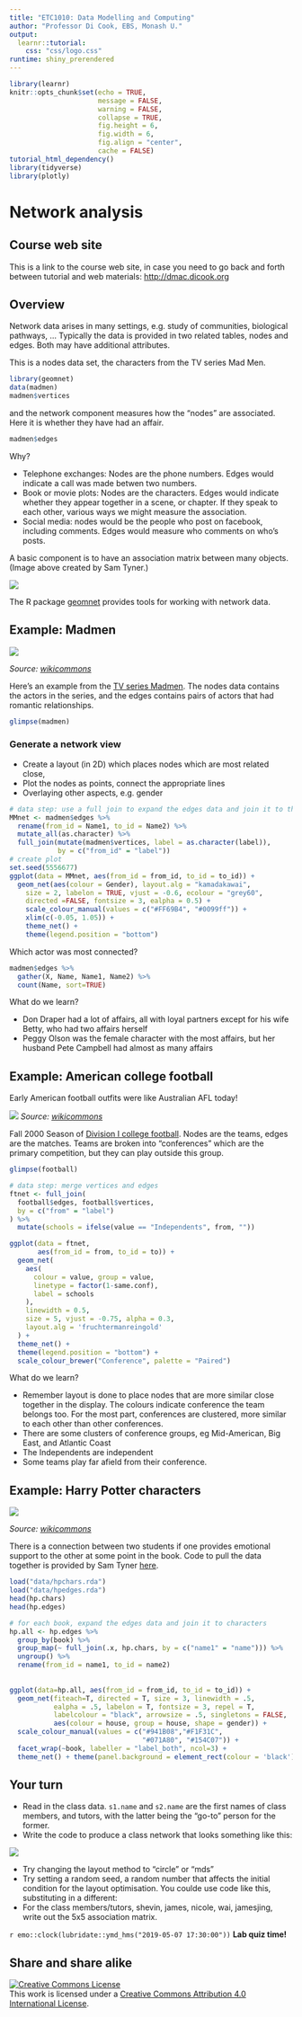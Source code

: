```yaml
---
title: "ETC1010: Data Modelling and Computing"
author: "Professor Di Cook, EBS, Monash U."
output: 
  learnr::tutorial:
    css: "css/logo.css"
runtime: shiny_prerendered
---
```


```r
library(learnr)
knitr::opts_chunk$set(echo = TRUE,   
                      message = FALSE,
                      warning = FALSE,
                      collapse = TRUE,
                      fig.height = 6,
                      fig.width = 6,
                      fig.align = "center",
                      cache = FALSE)
tutorial_html_dependency()
library(tidyverse)
library(plotly)
```

# Network analysis

## Course web site

This is a link to the course web site, in case you need to go back and forth between tutorial and web materials: [http://dmac.dicook.org](http://dmac.dicook.org)

## Overview

Network data arises in many settings, e.g. study of communities, biological pathways, ... Typically the data is provided in two related tables, nodes and edges. Both may have additional attributes.

This is a nodes data set, the characters from the TV series Mad Men.

```r
library(geomnet)
data(madmen)
madmen$vertices
```

and the network component measures how the "nodes" are associated. Here it is whether they have had an affair.

```r
madmen$edges
```

Why?

- Telephone exchanges: Nodes are the phone numbers. Edges would indicate a call was made betwen two numbers.
- Book or movie plots: Nodes are the characters. Edges would indicate whether they appear together in a scene, or chapter. If they speak to each other, various ways we might measure the association.
- Social media: nodes would be the people who post on facebook, including comments. Edges would measure who  comments on who's posts.

A basic component is to have an association matrix between many objects. (Image above created by Sam Tyner.) 

![](images/network_data.png)

The R package [geomnet](https://github.com/sctyner/geomnet) provides tools for working with network data. 

## Example: Madmen

![](images/Mad-men-title-card.jpg)

*Source: [wikicommons](https://en.wikipedia.org/wiki/Mad_Men#/media/File:Mad-men-title-card.jpg)*

Here's an example from the [TV series Madmen](https://en.wikipedia.org/wiki/Mad_Men). The nodes data contains the actors in the series, and the edges contains pairs of actors that had romantic relationships.

```r
glimpse(madmen)
```


### Generate a network view

- Create a layout (in 2D) which places nodes which are most related close,
- Plot the nodes as points, connect the appropriate lines
- Overlaying other aspects, e.g. gender

```r
# data step: use a full join to expand the edges data and join it to the nodes
MMnet <- madmen$edges %>%
  rename(from_id = Name1, to_id = Name2) %>%
  mutate_all(as.character) %>%
  full_join(mutate(madmen$vertices, label = as.character(label)), 
            by = c("from_id" = "label"))
# create plot
set.seed(5556677)
ggplot(data = MMnet, aes(from_id = from_id, to_id = to_id)) +
  geom_net(aes(colour = Gender), layout.alg = "kamadakawai",
    size = 2, labelon = TRUE, vjust = -0.6, ecolour = "grey60",
    directed =FALSE, fontsize = 3, ealpha = 0.5) +
    scale_colour_manual(values = c("#FF69B4", "#0099ff")) +
    xlim(c(-0.05, 1.05)) +
    theme_net() +
    theme(legend.position = "bottom")
```


Which actor was most connected?

```r
madmen$edges %>% 
  gather(X, Name, Name1, Name2) %>% 
  count(Name, sort=TRUE)
```

What do we learn?

- Don Draper had a lot of affairs, all with loyal partners except for his wife Betty, who had two affairs herself
- Peggy Olson was the female character with the most affairs, but her husband Pete Campbell had almost as many affairs 

## Example: American college football

Early American football outfits were like Australian AFL today!

![](images/1480px-Unknown_Early_American_Football_Team.jpg)
*Source: [wikicommons](https://commons.wikimedia.org/wiki/File:Unknown_Early_American_Football_Team.jpg)*

Fall 2000 Season of [Division I college football](https://en.wikipedia.org/wiki/NCAA_Division_I). Nodes are the teams, edges are the matches. Teams are broken into "conferences" which are the primary competition, but they can play outside this group.

```r
glimpse(football)
```


```r
# data step: merge vertices and edges
ftnet <- full_join(
  football$edges, football$vertices,
  by = c("from" = "label")
) %>%
  mutate(schools = ifelse(value == "Independents", from, ""))

ggplot(data = ftnet,
       aes(from_id = from, to_id = to)) +
  geom_net(
    aes(
      colour = value, group = value,
      linetype = factor(1-same.conf),
      label = schools
    ),
    linewidth = 0.5,
    size = 5, vjust = -0.75, alpha = 0.3,
    layout.alg = 'fruchtermanreingold'
  ) +
  theme_net() +
  theme(legend.position = "bottom") +
  scale_colour_brewer("Conference", palette = "Paired")
```

What do we learn?

- Remember layout is done to place nodes that are more similar close together in the display. The colours indicate conference the team belongs too. For the most part, conferences are clustered, more similar to each other than other conferences. 
- There are some clusters of conference groups, eg Mid-American, Big East, and Atlantic Coast
- The Independents are independent
- Some teams play far afield from their conference.

## Example: Harry Potter characters

![](images/1069px-Harry_Potter_Platform_Kings_Cross.jpg)

*Source: [wikicommons](https://commons.wikimedia.org/wiki/File:Harry_Potter_Platform_Kings_Cross.jpg)*

There is a connection between two students if one provides emotional support to the other at some point in the book. Code to pull the data together is provided by Sam Tyner [here](https://github.com/sctyner/geomnet/blob/master/README.Rmd#harry-potter-peer-support-network).

```r
load("data/hpchars.rda")
load("data/hpedges.rda")
head(hp.chars)
head(hp.edges)
```


```r
# for each book, expand the edges data and join it to characters
hp.all <- hp.edges %>%
  group_by(book) %>%
  group_map(~ full_join(.x, hp.chars, by = c("name1" = "name"))) %>%
  ungroup() %>%
  rename(from_id = name1, to_id = name2)
  
  
ggplot(data=hp.all, aes(from_id = from_id, to_id = to_id)) + 
  geom_net(fiteach=T, directed = T, size = 3, linewidth = .5, 
           ealpha = .5, labelon = T, fontsize = 3, repel = T, 
           labelcolour = "black", arrowsize = .5, singletons = FALSE,
           aes(colour = house, group = house, shape = gender)) + 
  scale_colour_manual(values = c("#941B08","#F1F31C", 
                                 "#071A80", "#154C07")) + 
  facet_wrap(~book, labeller = "label_both", ncol=3) + 
  theme_net() + theme(panel.background = element_rect(colour = 'black'), legend.position="bottom")
```

## Your turn

- Read in the class data. `s1.name` and `s2.name` are the first names of class members, and tutors, with the latter being the "go-to" person for the former. 
- Write the code to produce a class network that looks something like this:

![](images/class_network.png)


- Try changing the layout method to "circle" or "mds"
- Try setting a random seed, a random number that affects the initial condition for the layout optimisation. You coulde use code like this, substituting in a different:
- For the class members/tutors, shevin, james, nicole, wai, jamesjing, write out the 5x5 association matrix.

`r emo::clock(lubridate::ymd_hms("2019-05-07 17:30:00"))` **Lab quiz time!**

<!--
## Simpsons

Your turn to make a network diagram for the Simpsons. The measure of association will be "that the two characters had lines in the same episode together".

- How many characters appeared only in one episode? (You will want to drop these)
- Write code to search if a character has a line in an episode
- Compile a dataset of episode (rows) and character (columns) which is a binary matrix where 1 indicates the character had a line in the episode, and 0 is otherwise
- Gather the matrix into long form, with these columns: `episode`, `character`, `had a line` (0,1)
- Filter the rows with `had a line` equal to 1. 
- Count the number of times the pair of characters appeared. This now forms your edge set, with an additional column of the strength of the relationship
- Make your network display
-->

## Share and share alike

<a rel="license" href="http://creativecommons.org/licenses/by/4.0/"><img alt="Creative Commons License" style="border-width:0" src="https://i.creativecommons.org/l/by/4.0/88x31.png" /></a><br />This work is licensed under a <a rel="license" href="http://creativecommons.org/licenses/by/4.0/">Creative Commons Attribution 4.0 International License</a>.
